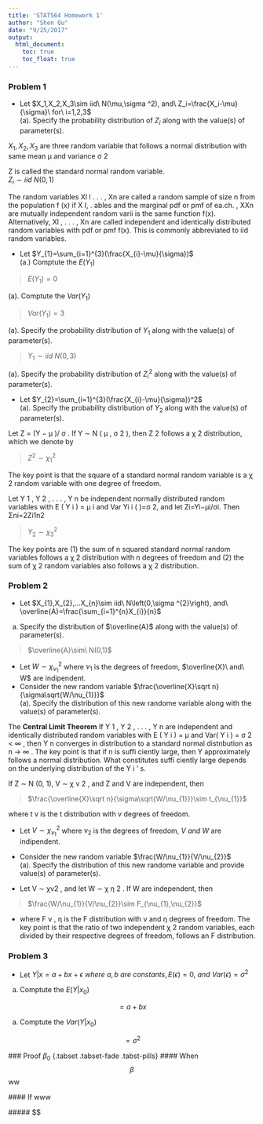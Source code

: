 ```yaml
---
title: 'STAT564 Homework 1'
author: "Shen Qu"
date: "9/25/2017"
output: 
  html_document:
    toc: true
    toc_float: true
---
```


### Problem 1
* Let $X_1,X_2,X_3\sim iid\ N(\mu,\sigma ^2), and\ Z_i=\frac{X_i-\mu}{\sigma}\ for\ i=1,2,3$  
(a). Specify the probability distribution of $Z_i$ along with the value(s) of parameter(s).  

$X_1,X_2,X_3$ are three random variable that follows a normal distribution with same mean μ and variance σ 2   

Z is called the standard normal random variable.  
 $Z_{i}\sim iid\ N\left(0,1\right)$   

The random variables Xl l . . . , Xn are called a random sample of
size n from the population f (x) if X I, . ables and the marginal pdf or pmf of ea.ch. , XXn are mutually independent random varii
is the same function f(x). Alternatively, Xl , . . . , Xn are called independent and identically distributed random variables with
pdf or pmf f(x). This is commonly abbreviated to iid random variables.


* Let $Y_{1}=\sum_{i=1}^{3}(\frac{X_{i}-\mu}{\sigma})$  
(a.) Comptute the $E(Y_{1})$  

> $E(Y_{1})=0$  

(a). Comptute the $Var(Y_{1})$  

> $Var(Y_{1})=3$  

(a). Specify the probability distribution of $Y_{1}$ along with the value(s) of parameter(s).  

> $Y_{1}\sim iid\ N(0,3)$  

(a). Specify the probability distribution of $Z_{i}^2$ along with the value(s) of parameter(s).  


* Let $Y_{2}=\sum_{i=1}^{3}(\frac{X_{i}-\mu}{\sigma})^2$  
(a). Specify the probability distribution of $Y_{2}$ along with the value(s) of parameter(s). 

Let Z = (Y − μ )/ σ . If Y ∼ N ( μ , σ 2 ), then Z 2 follows a χ 2 distribution, which we denote by  

> $Z^2\sim\chi_{1}^2$  

The key point is that the square of a standard normal random variable is a χ 2 random variable with one degree of freedom.  

Let Y 1 , Y 2 , . . . , Y n be independent normally distributed random variables with
E ( Y i ) = μ i and Var Yi i ( )=σ 2, and let
Zi=Yi−μi/σi.
Then
Σni=2Zi1n2

> $Y_{2}\sim\chi_{3}^2$  

The key points are (1) the sum of n squared standard normal random variables follows a χ 2 distribution with n degrees of freedom and (2) the sum of χ 2 random variables also follows a χ 2 distribution.  

### Problem 2

* Let $X_{1},X_{2},...X_{n}\sim iid\ N\left(0,\sigma ^{2}\right), and\ \overline{A}=\frac{\sum_{i=1}^{n}X_{i}}{n}$  
a. Specify the distribution of $\overline{A}$ along with the value(s) of parameter(s).  

> $\overline{A}\sim\ N(0,1)$  

* Let $W\sim\chi_{\nu_{1}}^2$ where $\nu_{1}$ is the degrees of freedom, $\overline{X}\ and\ W$ are indipendent.  
* Consider the new random variable $\frac{\overline{X}\sqrt n}{\sigma\sqrt{W/\nu_{1}}}$  
(a). Specify the distribution of this new randome variable along with the value(s) of parameter(s).  

The **Central Limit Theorem** If Y 1 , Y 2 , . . . , Y n are independent and identically distributed random variables with E ( Y i ) = μ and Var( Y i ) = σ 2 < ∞ , then
Y
n
converges in distribution to a standard normal distnbution as n → ∞ . The key
point is that if n is suffi ciently large, then Y approximately follows a normal
distribution. What constitutes suffi ciently large depends on the underlying
distribution of the Y i ’ s.

If Z ∼ N (0, 1), V ∼ χ ν 2 , and Z and V are independent, then  

> $\frac{\overline{X}\sqrt n}{\sigma\sqrt{W/\nu_{1}}}\sim t_{\nu_{1}}$  

where t v is the t distribution with v degrees of freedom.  

* Let $V\sim\chi_{\nu_{1}}^2$ where $\nu_{2}$ is the degrees of freedom, $V\ and\ W$ are indipendent.  
* Consider the new random variable $\frac{W/\nu_{1}}{V/\nu_{2}}$    
(a). Specify the distribution of this new randome variable and provide value(s) of parameter(s).  

 - Let V ∼ χν2 , and let W ∼ χ η 2 . If W are independent, then

> $\frac{W/\nu_{1}}{V/\nu_{2}}\sim F_{\nu_{1},\nu_{2}}$

 - where F ν , η is the F distribution with ν and η degrees of freedom. The key point is that the ratio of two independent χ 2 random variables, each divided by their respective degrees of freedom, follows an F distribution.  

### Problem 3
* Let $Y|x=a+bx+\epsilon\ where\ a, b\ are\ constants, E(\epsilon)=0,\ and\ Var(\epsilon)=\sigma^2$  
a. Comptute the $E(Y|x_{0})$  

$$=a+bx$$

a. Comptute the $Var(Y|x_{0})$  

$$=\sigma^2$$

 ### Proof $\beta_0$ {.tabset .tabset-fade .tabst-pills}
 #### When $$\beta$$
 ww
 
 #### If
 www
 
 ##### $\therefore $


